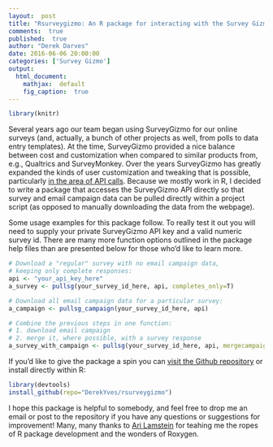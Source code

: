 ```yaml
---
layout:  post
title: "Rsurveygizmo: An R package for interacting with the Survey Gizmo API"
comments:  true
published:  true
author: "Derek Darves"
date: 2016-06-06 20:00:00
categories: ['Survey Gizmo']
output:
  html_document:
    mathjax:  default
    fig_caption:  true
---
```



```r
library(knitr)
```


Several years ago our team began using SurveyGizmo for our online surveys (and, actually, a bunch of other projects as well, from polls to data entry templates). At the time, SurveyGizmo provided 
a nice balance between cost and customization when compared to similar products from, e.g., Qualtrics and SurveyMonkey.
Over the years SurveyGizmo has greatly expanded the kinds of user customization and tweaking 
that is possible, particularly [in the area of API calls](https://apihelp.surveygizmo.com/help).
Because we mostly work in R, I decided to write a package that accesses the 
SurveyGizmo API directly so that survey and email campaign data can 
be pulled directly within a project script (as opposed to manually downloading the data from the webpage).

Some usage examples for this package follow. To really test it out you will need to supply
your private SurveyGizmo API key and a valid numeric survey id. There are many more function options 
outlined in the package help files than are presented below for those who'd like to learn more.


```r
# Download a "regular" survey with no email campaign data,
# keeping only complete responses:
api <- "your_api_key_here"
a_survey <- pullsg(your_survey_id_here, api, completes_only=T) 

# Download all email campaign data for a particular survey:
a_campaign <- pullsg_campaign(your_survey_id_here, api) 

# Combine the previous steps in one function:
# 1. download email campaign 
# 2. merge it, where possible, with a survey response 
a_survey_with_campaign <- pullsg(your_survey_id_here, api, mergecampaign=T)

```

If you'd like to give the package a spin you can [visit the Github repository](https://github.com/DerekYves/rsurveygizmo) or install directly within R:

```r
library(devtools)
install_github(repo="DerekYves/rsurveygizmo")
```
     
I hope this package is helpful to somebody, and feel free to drop me an email or post to the repository if you have any questions or suggestions for improvement! Many, many thanks to [Ari Lamstein](http://www.arilamstein.com/) for teahing me the ropes of R package development and the wonders of Roxygen.

